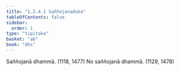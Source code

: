 ```yaml
---
title: "1.2.4.1 Saññojanaduka"
tableOfContents: false
sidebar:
  order: 1
type: "tipitaka"
basket: "ab"
book: "dhs"
---
```



<DynamicBreadcrumb />

<Division number="42" book="dhs">

<Paragraph number="110" book="dhs">
Saññojanā dhammā. (<Emphasis>1118, 1477</Emphasis>)
</Paragraph>

<Paragraph number="111" book="dhs">
No saññojanā dhammā. (<Emphasis>1129, 1478</Emphasis>)
</Paragraph>
</Division>